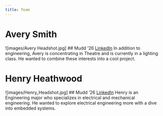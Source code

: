 ```yaml
---
title: Team
---
```


# Avery Smith
![images/Avery Headshot.jpg]
## Mudd '26
[LinkedIn](https://www.linkedin.com/in/avery-smith-434ab4262/)
In addition to engineering, Avery is concentrating in Theatre and is currently in a lighting class. He wanted to combine these interests into a cool project.

# Henry Heathwood
![images/Henry_Headshot.jpg]
## Mudd '26
[LinkedIn](https://www.linkedin.com/in/henry-heathwood-9a0192176)
Henry is an Engineering major who specializes in electrical and mechanical engineering. He wanted to explore electrical engineering more with a dive into embedded systems.

